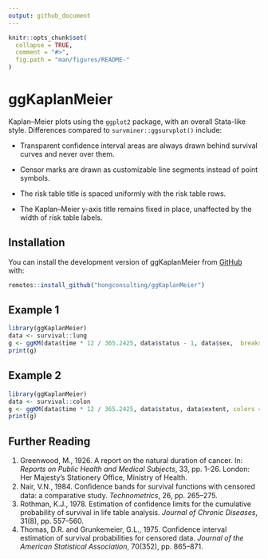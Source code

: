 ```yaml
---
output: github_document
---
```


<!-- README.md is generated from README.Rmd. Please edit that file -->

```r
knitr::opts_chunk$set(
  collapse = TRUE,
  comment = "#>",
  fig.path = "man/figures/README-"
)
```

# ggKaplanMeier

<!-- badges: start -->
<!-- badges: end -->

Kaplan–Meier plots using the `ggplot2` package, with an overall Stata-like style. Differences compared to `survminer::ggsurvplot()` include:

* Transparent confidence interval areas are always drawn behind survival curves and never over them.

* Censor marks are drawn as customizable line segments instead of point symbols.

* The risk table title is spaced uniformly with the risk table rows.

* The Kaplan–Meier y-axis title remains fixed in place, unaffected by the width of risk table labels.

## Installation

You can install the development version of ggKaplanMeier from [GitHub](https://github.com/hongconsulting/ggKaplanMeier) with:

``` r
remotes::install_github("hongconsulting/ggKaplanMeier")
```

## Example 1

```r
library(ggKaplanMeier)
data <- survival::lung
g <- ggKM(data$time * 12 / 365.2425, data$status - 1, data$sex,  breaks.t = seq(0, 30, 6), legend.labels = c("Male", "Female"), title.s = "Overall survival", title.t = "Time (months)")
print(g)
```

## Example 2

```r
library(ggKaplanMeier)
data <- survival::colon
g <- ggKM(data$time * 12 / 365.2425, data$status, data$extent, colors = ggsci::pal_nejm()(4)[c(2, 4, 3, 1)], legend.direction = "horizontal", legend.labels = c("T1", "T2", "T3", "T4"), legend.position = c(0.5, 0.1), title.s = "Overall survival", title.t = "Time (months)")
print(g)
```

## Further Reading
1. Greenwood, M., 1926. A report on the natural duration of cancer. In: *Reports on Public Health and Medical Subjects*, 33, pp. 1–26. London: Her Majesty’s Stationery Office, Ministry of Health.
2. Nair, V.N., 1984. Conﬁdence bands for survival functions with censored data: a comparative study. *Technometrics*, 26, pp. 265–275.
3. Rothman, K.J., 1978. Estimation of confidence limits for the cumulative probability of survival in life table analysis. *Journal of Chronic Diseases*, 31(8), pp. 557–560.
4. Thomas, D.R. and Grunkemeier, G.L., 1975. Confidence interval estimation of  survival probabilities for censored data. *Journal of the American Statistical Association*, 70(352), pp. 865–871.
